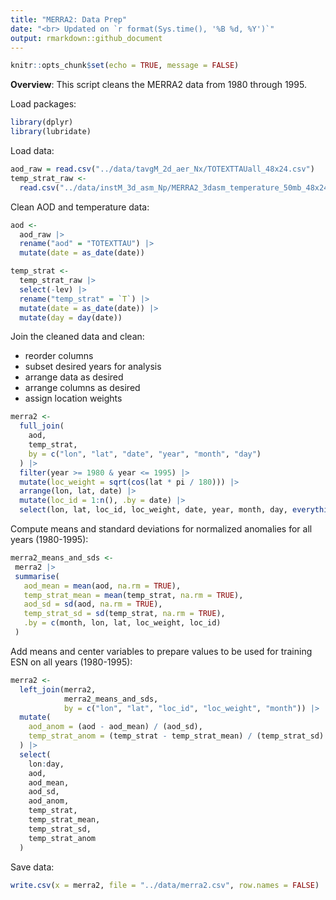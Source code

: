 ```yaml
---
title: "MERRA2: Data Prep"
date: "<br> Updated on `r format(Sys.time(), '%B %d, %Y')`"
output: rmarkdown::github_document
---
```


```r
knitr::opts_chunk$set(echo = TRUE, message = FALSE)
```

**Overview**: This script cleans the MERRA2 data from 1980 through 1995.

Load packages:

```r
library(dplyr)
library(lubridate)
```

Load data:

```r
aod_raw = read.csv("../data/tavgM_2d_aer_Nx/TOTEXTTAUall_48x24.csv")
temp_strat_raw <-
  read.csv("../data/instM_3d_asm_Np/MERRA2_3dasm_temperature_50mb_48x24.csv")
```

Clean AOD and temperature data:

```r
aod <- 
  aod_raw |> 
  rename("aod" = "TOTEXTTAU") |>
  mutate(date = as_date(date))

temp_strat <-
  temp_strat_raw |> 
  select(-lev) |> 
  rename("temp_strat" = `T`) |>
  mutate(date = as_date(date)) |>
  mutate(day = day(date))
```

Join the cleaned data and clean:

- reorder columns
- subset desired years for analysis
- arrange data as desired
- arrange columns as desired
- assign location weights
  
```r
merra2 <-
  full_join(
    aod,
    temp_strat,
    by = c("lon", "lat", "date", "year", "month", "day")
  ) |>
  filter(year >= 1980 & year <= 1995) |>
  mutate(loc_weight = sqrt(cos(lat * pi / 180))) |>
  arrange(lon, lat, date) |>
  mutate(loc_id = 1:n(), .by = date) |>
  select(lon, lat, loc_id, loc_weight, date, year, month, day, everything())
```

Compute means and standard deviations for normalized anomalies for all years (1980-1995):

```r
merra2_means_and_sds <-
 merra2 |>
 summarise(
   aod_mean = mean(aod, na.rm = TRUE),
   temp_strat_mean = mean(temp_strat, na.rm = TRUE),
   aod_sd = sd(aod, na.rm = TRUE),
   temp_strat_sd = sd(temp_strat, na.rm = TRUE),
   .by = c(month, lon, lat, loc_weight, loc_id)
 )
```
 
Add means and center variables to prepare values to be used for training ESN on all years (1980-1995):
   
```r
merra2 <-
  left_join(merra2,
            merra2_means_and_sds,
            by = c("lon", "lat", "loc_id", "loc_weight", "month")) |>
  mutate(
    aod_anom = (aod - aod_mean) / (aod_sd),
    temp_strat_anom = (temp_strat - temp_strat_mean) / (temp_strat_sd)
  ) |>
  select(
    lon:day,
    aod,
    aod_mean,
    aod_sd,
    aod_anom,
    temp_strat,
    temp_strat_mean,
    temp_strat_sd,
    temp_strat_anom
  )
```

Save data:

```r
write.csv(x = merra2, file = "../data/merra2.csv", row.names = FALSE)
```

